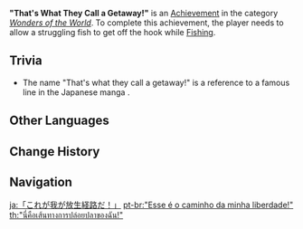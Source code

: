 {{Achievement Infobox
|title        = 
|id           = 81141
|order id     = 1135
|category     = Wonders of the World
|description  = Allow a struggling fish to get off the hook.
|requirements = 
|primogems    = 5
|tracking     = 
|hidden       = 1
|topic        = Fishing
|type         = Exploration
}}
'''"That's What They Call a Getaway!"''' is an [[Achievement]] in the category ''[[Wonders of the World]]''. To complete this achievement, the player needs to allow a struggling fish to get off the hook while [[Fishing]].

==Trivia==
* The name "That's what they call a getaway!" is a reference to a famous line in the Japanese manga ''{{w|JoJo's Bizarre Adventure}}''.
<!--
==Video Guides==
{{EVT
|video1   = 
|caption1 = 
}}
-->
==Other Languages==
{{Other Languages
|en      = "That's What They Call a Getaway!"
|zhs     = 「这就是我的放生路线！」
|zhs_rm  = "Zhè Jiùshì Wǒde Fàngshēng Lùxiàn!"
|zht     = 「這就是我的放生路線！」
|zht_rm  = "Zhè Jiùshì Wǒde Fàngshēng Lùxiàn!"
|zh_tl   = 
|ja      = 「これが我が放生経路だ！」
|ja_rm   = "Kore ga Waga Houjou Keiro da!"
|ja_tl   = 
|ko      = 「이게 나의 방생하는 방식이야!」
|ko_rm   = "Ige Na-ui Bangsaenghaneun Bangsigiya!"
|ko_tl   = "That's My Releasing Way!"
|es      = ¡Esta es mi oportunidad!
|es_tl   = This Is My Chance!
|fr      = « Le poisson s'est fait la malle ! »
|fr_tl   = "The Fish Cleared Off!"
|ru      = «Это мой путь к свободе!»
|ru_tl   = "This is My Way to Freedom!"
|th      = "นี่คือเส้นทางการปล่อยปลาของฉัน!"
|th_rm   = "Ni Khue Senthangkan Ploi Pla Khong Chan!"
|th_tl   = 
|vi      = Lộ Trình Phóng Sinh
|vi_tl   = 
|de      = „Das ist mein Weg in die Freiheit!“
|de_tl   = "That Is My Way Into Freedom!"
|id      = "Ini Jurus Kaburku! Mana Jurusmu?"
|id_tl   = "This Is My Escape Skill! Where is Yours?"
|pt      = "Esse é o caminho da minha liberdade!"
|pt_tl   = 
|tr      = “Firar Dediğin Böyle Olur!”
|tr_tl   = 
|it      = Pesci in fuga!
|it_tl   = Fishes on the Run!
}}

==Change History==
{{Change History|2.1}}
<!--
==References==
{{Reflist}}
-->
==Navigation==
{{Achievement Navbox|Wonders of the World|Exploration}}

[[ja:「これが我が放生経路だ！」]]
[[pt-br:"Esse é o caminho da minha liberdade!"]]
[[th:"นี่คือเส้นทางการปล่อยปลาของฉัน!"]]